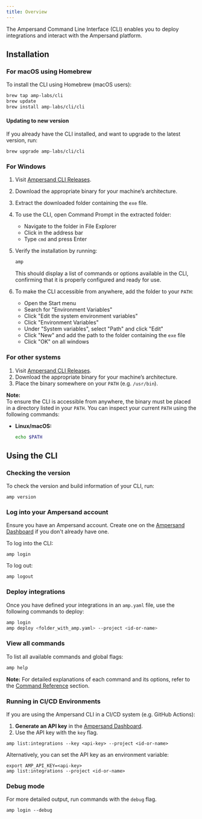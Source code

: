 ```yaml
---
title: Overview
---
```


The Ampersand Command Line Interface (CLI) enables you to deploy integrations and interact with the Ampersand platform.

## Installation

### For macOS using Homebrew

To install the CLI using Homebrew (macOS users):

```bash
brew tap amp-labs/cli
brew update
brew install amp-labs/cli/cli
```
#### Updating to new version

If you already have the CLI installed, and want to upgrade to the latest version, run:

```
brew upgrade amp-labs/cli/cli
```

### For Windows

1. Visit [Ampersand CLI Releases](https://github.com/amp-labs/cli/releases).
2. Download the appropriate binary for your machine’s architecture.
3. Extract the downloaded folder containing the `exe` file.
4. To use the CLI, open Command Prompt in the extracted folder:
   - Navigate to the folder in File Explorer
   - Click in the address bar
   - Type `cmd` and press Enter
5. Verify the installation by running:

   ```cmd
   amp
   ```

   This should display a list of commands or options available in the CLI, confirming that it is properly configured and ready for use.

6. To make the CLI accessible from anywhere, add the folder to your `PATH`:
   - Open the Start menu
   - Search for "Environment Variables"
   - Click "Edit the system environment variables"
   - Click "Environment Variables"
   - Under "System variables", select "Path" and click "Edit"
   - Click "New" and add the path to the folder containing the `exe` file
   - Click "OK" on all windows

### For other systems

1. Visit [Ampersand CLI Releases](https://github.com/amp-labs/cli/releases).
2. Download the appropriate binary for your machine’s architecture.
3. Place the binary somewhere on your `PATH` (e.g. `/usr/bin`).

**Note:**  
To ensure the CLI is accessible from anywhere, the binary must be placed in a directory listed in your `PATH`. You can inspect your current `PATH` using the following commands:

- **Linux/macOS:**
  ```bash
  echo $PATH
  ```

## Using the CLI

### Checking the version

To check the version and build information of your CLI, run:

```
amp version
```

### Log into your Ampersand account

Ensure you have an Ampersand account. Create one on the [Ampersand Dashboard](https://dashboard.withampersand.com/sign-up) if you don't already have one.

To log into the CLI:

```
amp login
```

To log out:

```
amp logout
```

### Deploy integrations

Once you have defined your integrations in an `amp.yaml` file, use the following commands to deploy:

```bash
amp login
amp deploy <folder_with_amp.yaml> --project <id-or-name>
```

### View all commands

To list all available commands and global flags:

```bash
amp help
```

**Note:** For detailed explanations of each command and its options, refer to the [Command Reference](/cli/reference) section.

### Running in CI/CD Environments

If you are using the Ampersand CLI in a CI/CD system (e.g. GitHub Actions):

1. **Generate an API key** in the [Ampersand Dashboard](https://dashboard.withampersand.com/projects/_/api-keys).
2. Use the API key with the `key` flag.

```
amp list:integrations --key <api-key> --project <id-or-name>
```

Alternatively, you can set the API key as an environment variable:

```
export AMP_API_KEY=<api-key>
amp list:integrations --project <id-or-name>
```

### Debug mode

For more detailed output, run commands with the `debug` flag.

```
amp login --debug
```
